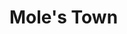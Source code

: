 
# Mole's Town
<ProjectDetails
  floatRight
  region="The Wall"
  house=""
  type="Town"
  status="Completed"
  warp="/warp molestown"
  projectLead="Lyliana"
  dateStarted="2015-03-10T07:00:00+00:00"
  dateCompleted="2015-03-10T07:00:00+00:00"
/>
